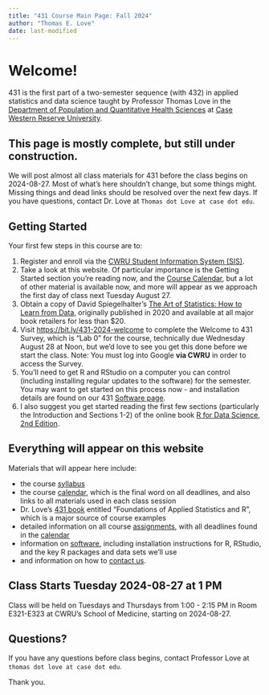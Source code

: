 ```yaml
---
title: "431 Course Main Page: Fall 2024"
author: "Thomas E. Love"
date: last-modified
---
```


# Welcome! 

431 is the first part of a two-semester sequence (with 432) in applied statistics and data science taught by Professor Thomas Love in the [Department of Population and Quantitative Health Sciences](https://case.edu/medicine/pqhs/) at [Case Western Reserve University](https://case.edu/).

::: {.callout-important}

## This page is mostly complete, but still under construction.

We will post almost all class materials for 431 before the class begins on 2024-08-27. Most of what's here shouldn't change, but some things might. Missing things and dead links should be resolved over the next few days. If you have questions, contact Dr. Love at `Thomas dot Love at case dot edu`.

:::

## Getting Started

Your first few steps in this course are to:

1. Register and enroll via the [CWRU Student Information System (SIS)](https://sis.case.edu/).
2. Take a look at this website. Of particular importance is the Getting Started section you're reading now, and the [Course Calendar](calendar.qmd), but a lot of other material is available now, and more will appear as we approach the first day of class next Tuesday August 27.
3. Obtain a copy of David Spiegelhalter's [The Art of Statistics: How to Learn from Data](https://www.amazon.com/Art-Statistics-How-Learn-Data/dp/1541675703), originally published in 2020 and available at all major book retailers for less than \$20.
4. Visit <https://bit.ly/431-2024-welcome> to complete the Welcome to 431 Survey, which is "Lab 0" for the course, technically due Wednesday August 28 at Noon, but we'd love to see you get this done before we start the class. Note: You must log into Google **via CWRU** in order to access the Survey.
5. You'll need to get R and RStudio on a computer you can control (including installing regular updates to the software) for the semester. You may want to get started on this process now - and installation details are found on our 431 [Software page](software.qmd). 
6. I also suggest you get started reading the first few sections (particularly the Introduction and Sections 1-2) of the online book [R for Data Science, 2nd Edition](https://r4ds.hadley.nz/).

## Everything will appear on this website

Materials that will appear here include:

-   the course [syllabus](https://thomaselove.github.io/431-syllabus-2024/)
-   the course [calendar](calendar.qmd), which is the final word on all deadlines, and also links to all materials used in each class session
-   Dr. Love's [431 book](https://thomaselove.github.io/431-book/) entitled "Foundations of Applied Statistics and R", which is a major source of course examples
-   detailed information on all course [assignments](assignments.qmd), with all deadlines found in the [calendar](calendar.qmd)
-   information on [software](software.qmd), including installation instructions for R, RStudio, and the key R packages and data sets we'll use
-   and information on how to [contact us](contact.qmd).

## Class Starts Tuesday 2024-08-27 at 1 PM

Class will be held on Tuesdays and Thursdays from 1:00 - 2:15 PM in Room E321-E323 at CWRU's School of Medicine, starting on 2024-08-27.

## Questions?

If you have any questions before class begins, contact Professor Love at `thomas dot love at case dot edu`.

Thank you.

